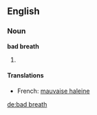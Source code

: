 ==English==

===Noun===
{{wikipedia}}
'''bad breath'''

#

====Translations====
{{top}}
*French: [[mauvaise haleine]]
{{bottom}}

[[de:bad breath]]